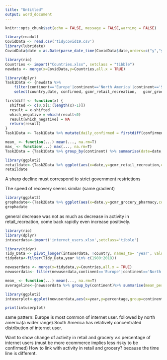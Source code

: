 ```yaml
---
title: "Untitled"
output: word_document
---
```


```r
knitr::opts_chunk$set(echo = FALSE, message = FALSE,warning = FALSE)
```

```r
library(readxl)
CovidData <- read.csv('tidycovid19.csv')
library(lubridate)
CovidData$date = as.Date(parse_date_time(CovidData$date,orders=c("y","ym","ymd")))
```  

```r
library(rio)
Countries <- import("Countries.xlsx", setclass = "tibble")
newdata <- merge(x=CovidData,y=Countries,all.x = TRUE)
```

```r
library(dplyr)
Task1Data <- {newdata %>% 
    filter(continent=='Europe'|continent=='North America'|continent=='South America') %>%
    select(country,date, confirmed, gcmr_retail_recreation,   gcmr_grocery_pharmacy, continent) }
```

```r
firstdiff <- function(x) {
  shifted <- c(0,x[1:(length(x)-1)])
  result = x-shifted
  which_negative = which(result<0)
  result[which_negative] = NA
  return(result)
}
Task1Data <- Task1Data %>% mutate(daily_confirmed = firstdiff(confirmed))
```

```r
mean_ <- function(...) mean(..., na.rm=T)
max_ <- function(...) max(..., na.rm=T)
Task2Data = {Task1Data %>% group_by(continent) %>% summarise(date=date,confirmed = confirmed,gcmr_retail_recreation = gcmr_retail_recreation, gcmr_grocery_pharmacy = gcmr_grocery_pharmacy,continent=continent)}
```

```r
library(ggplot2)
retaildate<-{Task2Data %>% ggplot(aes(x=date,y=gcmr_retail_recreation,color=continent))}+geom_point(aes(fill=continent),stat = 'identity')+xlab('Date')+ylab('Activity in retail and recreation (% change from baseline)')
retaildate
```
A sharp decline must correspond to strict government restrictions

The speed of recovery seems similar (same gradient)
```r
library(ggplot2)
grophadate<-{Task2Data %>% ggplot(aes(x=date,y=gcmr_grocery_pharmacy,color=continent))}+geom_point(aes(fill=continent),stat = 'identity')+xlab('Date')+ylab('Activity in Grocery and Phamacy (% change from baseline)')
grophadate
```
general decrease was not as much as decrease in activity in retail_recreation, come back rapidly even increase positively.


```r
library(rio)
library(dplyr)
intuserdata<-import('internet_users.xlsx',setclass='tibble')
```
```r
library(tidyr)
Tidy_Data <- pivot_longer(intuserdata, !country, names_to= 'year', values_to = 'percentage')
tidydata<-filter(Tidy_Data,year %in% c(1980:2018))
```
```r
newuserdata <- merge(x=tidydata,y=Countries,all.x = TRUE)
newuserdata<- filter(newuserdata,continent=='Europe'|continent=='North America'|continent=='South America')
```
```r
mean_ <- function(...) mean(..., na.rm=T)
averageline<-{newuserdata %>% group_by(continent)%>% summarise(mean_percentage=mean_(percentage),year=year)}

```
```r
library(ggplot2)
intuserplot<-ggplot(newuserdata,aes(x=year,y=percentage,group=continent,color=continent,shape=continent))+geom_point()+labs(x='Year',y='percentage of internet user') 

print(intuserplot)
```

same pattern:  Europe is most common of internet user. followed by north america(a wider range).South America has relatively concentrated distribution of internet user.

Want to show change of activity in retail and grocery v.s percentage of internet users (must be more ecommerce implies less risky to be confirmed)
How to link with activity in retail and grocery? because the time line is different.

